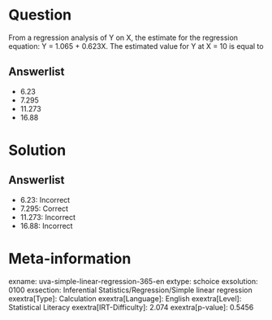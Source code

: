 Question
========

From a regression analysis of Y on X, the estimate for the regression equation: Y = 1.065 + 0.623X. The estimated value for Y at X = 10 is equal to

Answerlist
----------

* 6.23
* 7.295
* 11.273
* 16.88

Solution
========

Answerlist
----------

* 6.23: Incorrect
* 7.295: Correct
* 11.273: Incorrect
* 16.88: Incorrect

Meta-information
================
exname: uva-simple-linear-regression-365-en
extype: schoice
exsolution: 0100
exsection: Inferential Statistics/Regression/Simple linear regression
exextra[Type]: Calculation
exextra[Language]: English
exextra[Level]: Statistical Literacy
exextra[IRT-Difficulty]: 2.074
exextra[p-value]: 0.5456
